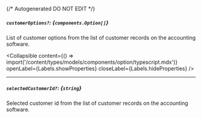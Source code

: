 {/* Autogenerated DO NOT EDIT  */}

##### `customerOptions?`: *{`components.Option[]`}*
List of customer options from the list of customer records on the accounting software.

<Collapsible content={() => import('/content/types/models/components/option/typescript.mdx')} openLabel={Labels.showProperties} closeLabel={Labels.hideProperties} />


---
##### `selectedCustomerId?`: *{`string`}*
Selected customer id from the list of customer records on the accounting software.


